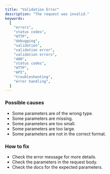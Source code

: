 ```yaml
---
title: "Validation Error"
description: "The request was invalid."
keywords:
  [
    "errors",
    "status codes",
    "HTTP",
    "debugging",
    "validation",
    "validation error",
    "validation errors",
    "400",
    "status codes",
    "HTTP",
    "API",
    "troubleshooting",
    "error handling",
  ]
---
```


### Possible causes

- Some parameters are of the wrong type.
- Some parameters are missing.
- Some parameters are too small.
- Some parameters are too large.
- Some parameters are not in the correct format.

### How to fix

- Check the error message for more details.
- Check the parameters in the request body.
- Check the docs for the expected parameters.
